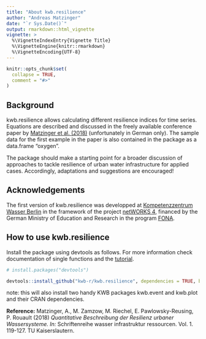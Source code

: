 ```yaml
---
title: "About kwb.resilience"
author: "Andreas Matzinger"
date: "`r Sys.Date()`"
output: rmarkdown::html_vignette
vignette: >
  %\VignetteIndexEntry{Vignette Title}
  %\VignetteEngine{knitr::rmarkdown}
  %\VignetteEncoding{UTF-8}
---
```


```r
knitr::opts_chunk$set(
  collapse = TRUE,
  comment = "#>"
)
```
## Background

kwb.resilience allows calculating different resilience indices for time series.
Equations are described and discussed in the freely available conference paper by [Matzinger et al. (2018)](https://www.researchgate.net/publication/326040304_Quantitative_Beschreibung_der_Resilienz_urbaner_Wassersysteme) (unfortunately in German only). The sample data for the first example in the paper is also contained in the package as a data.frame "oxygen".

The package should make a starting point for a broader discussion of approaches to tackle resilience of urban water infrastructure for applied cases. Accordingly, adaptations and suggestions are encouraged!


## Acknowledgements

The first version of kwb.resilience was developped at [Kompetenzzentrum Wasser Berlin](www.kompetenz-wasser.de) in the framework of the project [netWORKS 4](http://www.kompetenz-wasser.de/en/project/networks/), financed by the German Ministry of Education and Research in the program [FONA](http://www.fona.de). 



## How to use kwb.resilience

Install the package using devtools as follows. For more information check documentation of single functions and the [tutorial](https://kwb-r.github.io/kwb.resilience/dev/articles/tutorial.html). 

```r
# install.packages("devtools")

devtools::install_github("kwb-r/kwb.resilience", dependencies = TRUE, build_vignettes = TRUE)
```

note: this will also install two handy KWB packages kwb.event and kwb.plot and their CRAN dependencies.



**Reference:**
Matzinger, A., M. Zamzow, M. Riechel, E. Pawlowsky-Reusing, P. Rouault (2018) _Quantitative Beschreibung der Resilienz urbaner Wassersysteme. In:_ Schriftenreihe wasser infrastruktur ressourcen. Vol. 1. 119-127. TU Kaiserslautern. 

